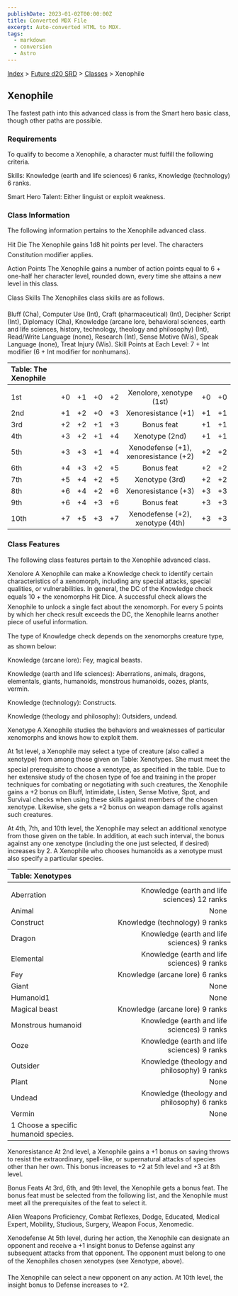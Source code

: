 ```yaml
---
publishDate: 2023-01-02T00:00:00Z
title: Converted MDX File
excerpt: Auto-converted HTML to MDX.
tags:
  - markdown
  - conversion
  - Astro
---
```






[Index](-index) > [Future d20 SRD](future-d20-srd-index) > [Classes](future-d20-srd-classes-index) > Xenophile




## Xenophile


The fastest path into this advanced class is from the Smart hero basic class, though other paths are possible.


### Requirements


To qualify to become a Xenophile, a character must fulfill the following criteria.


Skills: Knowledge (earth and life sciences) 6 ranks, Knowledge (technology) 6 ranks.


Smart Hero Talent: Either linguist or exploit weakness.


### Class Information


The following information pertains to the Xenophile advanced class.


Hit Die
The Xenophile gains 1d8 hit points per level. The characters Constitution modifier applies.


Action Points
The Xenophile gains a number of action points equal to 6 + one-half her character level, rounded down, every time she attains a new level in this class.


Class Skills
The Xenophiles class skills are as follows.


Bluff (Cha), Computer Use (Int), Craft (pharmaceutical) (Int), Decipher Script (Int), Diplomacy (Cha), Knowledge (arcane lore, behavioral sciences, earth and life sciences, history, technology, theology and philosophy) (Int), Read/Write Language (none), Research (Int), Sense Motive (Wis), Speak Language (none), Treat Injury (Wis).
Skill Points at Each Level: 7 + Int modifier (6 + Int modifier for nonhumans).


| Table: The Xenophile |  |  |  |  |  |  |  |
| :---------------------- | :--: | :--: | :--: | :--: | :--: | :--: | --: |
|  |  |  |  |  |  |  |  |
| 1st | +0 | +1 | +0 | +2 | Xenolore, xenotype (1st) | +0 | +0 |
| 2nd | +1 | +2 | +0 | +3 | Xenoresistance (+1) | +1 | +1 |
| 3rd | +2 | +2 | +1 | +3 | Bonus feat | +1 | +1 |
| 4th | +3 | +2 | +1 | +4 | Xenotype (2nd) | +1 | +1 |
| 5th | +3 | +3 | +1 | +4 | Xenodefense (+1), xenoresistance (+2) | +2 | +2 |
| 6th | +4 | +3 | +2 | +5 | Bonus feat | +2 | +2 |
| 7th | +5 | +4 | +2 | +5 | Xenotype (3rd) | +2 | +2 |
| 8th | +6 | +4 | +2 | +6 | Xenoresistance (+3) | +3 | +3 |
| 9th | +6 | +4 | +3 | +6 | Bonus feat | +3 | +3 |
| 10th | +7 | +5 | +3 | +7 | Xenodefense (+2), xenotype (4th) | +3 | +3 |



### Class Features


The following class features pertain to the Xenophile advanced class.


Xenolore
A Xenophile can make a Knowledge check to identify certain characteristics of a xenomorph, including any special attacks, special qualities, or vulnerabilities. In general, the DC of the Knowledge check equals 10 + the xenomorphs Hit Dice. A successful check allows the Xenophile to unlock a single fact about the xenomorph. For every 5 points by which her check result exceeds the DC, the Xenophile learns another piece of useful information.


The type of Knowledge check depends on the xenomorphs creature type, as shown below:


Knowledge (arcane lore): Fey, magical beasts.


Knowledge (earth and life sciences): Aberrations, animals, dragons, elementals, giants, humanoids, monstrous humanoids,
oozes, plants, vermin.


Knowledge (technology): Constructs.


Knowledge (theology and philosophy): Outsiders, undead.


Xenotype
A Xenophile studies the behaviors and weaknesses of particular xenomorphs and knows how to exploit them.


At 1st level, a Xenophile may select a type of creature (also called a xenotype) from among those given on Table: Xenotypes. She must meet the special prerequisite to choose a xenotype, as specified in the table. Due to her extensive study of the chosen type of foe and training in the proper techniques for combating or negotiating with such creatures, the Xenophile gains a +2 bonus on Bluff, Intimidate, Listen, Sense Motive, Spot, and Survival checks when using these skills against members of the chosen xenotype. Likewise, she gets a +2 bonus on weapon damage rolls against such creatures.


At 4th, 7th, and 10th level, the Xenophile may select an additional xenotype from those given on the table. In addition, at each such interval, the bonus against any one xenotype (including the one just selected, if desired) increases by 2. A Xenophile who chooses humanoids as a xenotype must also specify a particular species.


| Table: Xenotypes |  |
| :------------------ | --: |
|  |  |
| Aberration | Knowledge (earth and life sciences) 12 ranks |
| Animal | None |
| Construct | Knowledge (technology) 9 ranks |
| Dragon | Knowledge (earth and life sciences) 9 ranks |
| Elemental | Knowledge (earth and life sciences) 9 ranks |
| Fey | Knowledge (arcane lore) 6 ranks |
| Giant | None |
| Humanoid1 | None |
| Magical beast | Knowledge (arcane lore) 9 ranks |
| Monstrous humanoid | Knowledge (earth and life sciences) 9 ranks |
| Ooze | Knowledge (earth and life sciences) 9 ranks |
| Outsider | Knowledge (theology and philosophy) 9 ranks |
| Plant | None |
| Undead | Knowledge (theology and philosophy) 6 ranks |
| Vermin | None |
| 1 Choose a specific humanoid species. |  |



Xenoresistance
At 2nd level, a Xenophile gains a +1 bonus on saving throws to resist the extraordinary, spell-like, or supernatural attacks of species other than her own. This bonus increases to +2 at 5th level and +3 at 8th level.


Bonus Feats
At 3rd, 6th, and 9th level, the Xenophile gets a bonus feat. The bonus feat must be selected from the following list, and the Xenophile must meet all the prerequisites of the feat to select it.


Alien Weapons Proficiency, Combat Reflexes, Dodge, Educated, Medical Expert, Mobility, Studious, Surgery, Weapon Focus,
Xenomedic.


Xenodefense
At 5th level, during her action, the Xenophile can designate an opponent and receive a +1 insight bonus to Defense against any subsequent attacks from that opponent. The opponent must belong to one of the Xenophiles chosen xenotypes (see Xenotype, above).


The Xenophile can select a new opponent on any action. At 10th level, the insight bonus to Defense increases to +2.




